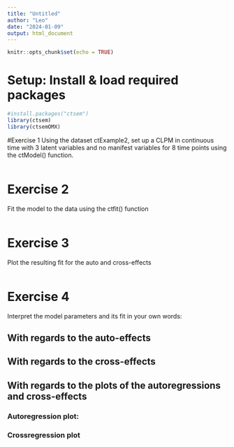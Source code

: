 ---
title: "Untitled"
author: "Leo"
date: "2024-01-09"
output: html_document
---

```{r setup, include=FALSE}
knitr::opts_chunk$set(echo = TRUE)
```

# Setup: Install & load required packages
```{r}
#install.packages("ctsem")
library(ctsem)
library(ctsemOMX)
```

#Exercise 1
Using the dataset ctExample2, set up a CLPM in continuous time with 3 latent variables and no manifest variables for 8 time points using the ctModel() function.
```{r}

```

# Exercise 2
Fit the model to the data using the ctfit() function
```{r}

```

# Exercise 3
Plot the resulting fit for the auto and cross-effects
```{r}

```

# Exercise 4
Interpret the model parameters and its fit in your own words:

## With regards to the auto-effects


## With regards to the cross-effects


## With regards to the plots of the autoregressions and cross-effects
### Autoregression plot:

### Crossregression plot





